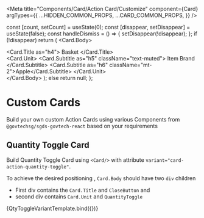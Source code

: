 
<Meta
  title="Components/Card/Action Card/Customize"
  component={Card}
  argTypes={{
    ...HIDDEN_COMMON_PROPS,
    ...CARD_COMMON_PROPS,
  }}
/>

  const [count, setCount] = useState(0);
  const [disappear, setDisappear] = useState(false);
  const handleDismiss = () => {
    setDisappear(!disappear);
  };
  if (!disappear)
    return (
      <Row>
        <Col xs lg="5">
          <Card variant="card-action-quantity-toggle">
            <Card.Body>
              <div>
                <Card.Title as="h4">
                  Basket <i className="bi bi-cart"></i>
                </Card.Title>
                <CloseButton onClick={handleDismiss} />
              </div>
              <div>
                <Card.Unit>
                  <Card.Subtitle as="h5" className="text-muted">
                    Item Brand
                  </Card.Subtitle>
                  <Card.Subtitle as="h6" className="mt-2">Apple</Card.Subtitle>
                </Card.Unit>
                <QuantityToggle
                  count={count}
                  setCount={setCount}
                  aria-label="Quantity"
                />
              </div>
            </Card.Body>
          </Card>
        </Col>
      </Row>
    );
  else return null;
};

# Custom Cards

Build your own custom Action Cards using various Components from `@govtechsg/sgds-govtech-react` based on your requirements

## Quantity Toggle Card

Build Quantity Toggle Card using `<Card/>` with attribute `variant="card-action-quantity-toggle"`.

To achieve the desired positioning , `Card.Body` should have two `div` children

- First div contains the `Card.Title` and `CloseButton` and
- second div contains `Card.Unit` and `QuantityToggle`

<Canvas>
  <Story name="Quantity Toggle Card using variant">
    {QtyToggleVariantTemplate.bind({})}
  </Story>
</Canvas>
